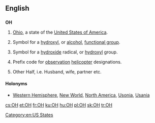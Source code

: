 {{also|oh|OH|óh|öh|он|өн|애}}
==English==

==={{abbreviation-old|en}}===
'''OH'''

# {{context|US|lang=en}} [[Ohio]], a state of the [[United States of America]].
# {{context|organic chemistry|lang=en}} Symbol for a [[hydroxyl]], or [[alcohol]], [[functional group]].
# {{context|inorganic chemistry|lang=en}} Symbol for a [[hydroxide]] radical, or [[hydroxyl]] group.
# {{context|US|army|aviation|lang=en}} Prefix code for [[observation]] [[helicopter]] designations.
# {{context|Internet slang|lang=en}} Other Half, i.e. Husband, wife, partner etc.

====Holonyms====
* [[Western Hemisphere]], [[New World]], [[North America]], [[Usonia]], [[Usania]]

[[Category:en:US States]]

[[cs:OH]]
[[et:OH]]
[[fr:OH]]
[[ku:OH]]
[[hu:OH]]
[[pl:OH]]
[[sk:OH]]
[[tr:OH]]